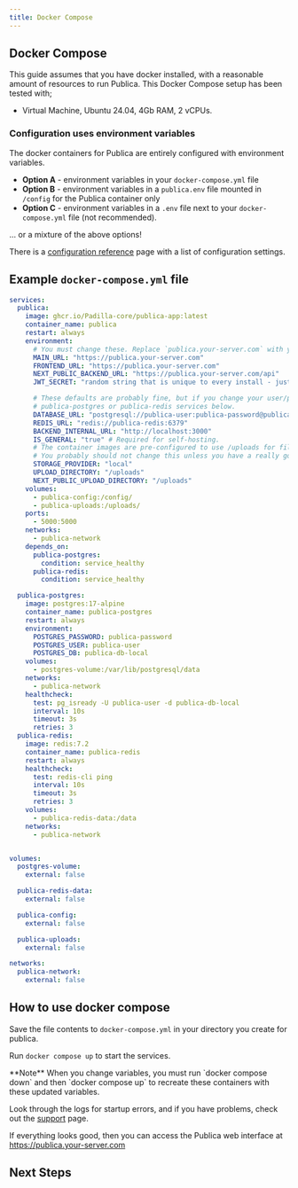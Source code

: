 ```yaml
---
title: Docker Compose
---
```



## Docker Compose

This guide assumes that you have docker installed, with a reasonable amount of resources to run Publica. This Docker Compose setup has been tested with;

- Virtual Machine, Ubuntu 24.04, 4Gb RAM, 2 vCPUs.

<Prereqs />

### Configuration uses environment variables

The docker containers for Publica are entirely configured with environment variables.

- **Option A** - environment variables in your `docker-compose.yml` file
- **Option B** - environment variables in a `publica.env` file mounted in `/config` for the Publica container only
- **Option C** - environment variables in a `.env` file next to your `docker-compose.yml` file (not recommended).

... or a mixture of the above options!

There is a [configuration reference](/configuration/reference/) page with a list
of configuration settings.

## Example `docker-compose.yml` file

```yaml
services:
  publica:
    image: ghcr.io/Padilla-core/publica-app:latest
    container_name: publica
    restart: always
    environment:
      # You must change these. Replace `publica.your-server.com` with your DNS name - this needs to be exactly the URL you're accessing Publica on.
      MAIN_URL: "https://publica.your-server.com"
      FRONTEND_URL: "https://publica.your-server.com"
      NEXT_PUBLIC_BACKEND_URL: "https://publica.your-server.com/api"
      JWT_SECRET: "random string that is unique to every install - just type random characters here!"

      # These defaults are probably fine, but if you change your user/password, update it in the
      # publica-postgres or publica-redis services below.
      DATABASE_URL: "postgresql://publica-user:publica-password@publica-postgres:5432/publica-db-local"
      REDIS_URL: "redis://publica-redis:6379"
      BACKEND_INTERNAL_URL: "http://localhost:3000"
      IS_GENERAL: "true" # Required for self-hosting.
      # The container images are pre-configured to use /uploads for file storage.
      # You probably should not change this unless you have a really good reason!
      STORAGE_PROVIDER: "local"
      UPLOAD_DIRECTORY: "/uploads"
      NEXT_PUBLIC_UPLOAD_DIRECTORY: "/uploads"
    volumes:
      - publica-config:/config/
      - publica-uploads:/uploads/
    ports:
      - 5000:5000
    networks:
      - publica-network
    depends_on:
      publica-postgres:
        condition: service_healthy
      publica-redis:
        condition: service_healthy

  publica-postgres:
    image: postgres:17-alpine
    container_name: publica-postgres
    restart: always
    environment:
      POSTGRES_PASSWORD: publica-password
      POSTGRES_USER: publica-user
      POSTGRES_DB: publica-db-local
    volumes:
      - postgres-volume:/var/lib/postgresql/data
    networks:
      - publica-network
    healthcheck:
      test: pg_isready -U publica-user -d publica-db-local
      interval: 10s
      timeout: 3s
      retries: 3
  publica-redis:
    image: redis:7.2
    container_name: publica-redis
    restart: always
    healthcheck:
      test: redis-cli ping
      interval: 10s
      timeout: 3s
      retries: 3
    volumes:
      - publica-redis-data:/data
    networks:
      - publica-network


volumes:
  postgres-volume:
    external: false

  publica-redis-data:
    external: false

  publica-config:
    external: false

  publica-uploads:
    external: false

networks:
  publica-network:
    external: false
```

## How to use docker compose

Save the file contents to `docker-compose.yml` in your directory you create for publica.

Run `docker compose up` to start the services.

<Callout type="warning">
  **Note** When you change variables, you must run `docker compose down` and
  then `docker compose up` to recreate these containers with these updated
  variables.
</Callout>

Look through the logs for startup errors, and if you have problems, check out the [support](/support/) page.

If everything looks good, then you can access the Publica web interface at https://publica.your-server.com

<DockerEnvvarApps />

## Next Steps

<Cards>
  <Cards.Card title="Learn the architecture of the project" href="/howitworks" />
  <Cards.Card
    title="Set up providers such as Linkedin, X and Reddit"
    href="/providers"
  />
</Cards>
